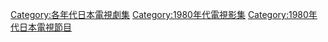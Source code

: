 


[[Category:各年代日本電視劇集|Category:各年代日本電視劇集]]
[[Category:1980年代電視影集|Category:1980年代電視影集]]
[[Category:1980年代日本電視節目|Category:1980年代日本電視節目]]